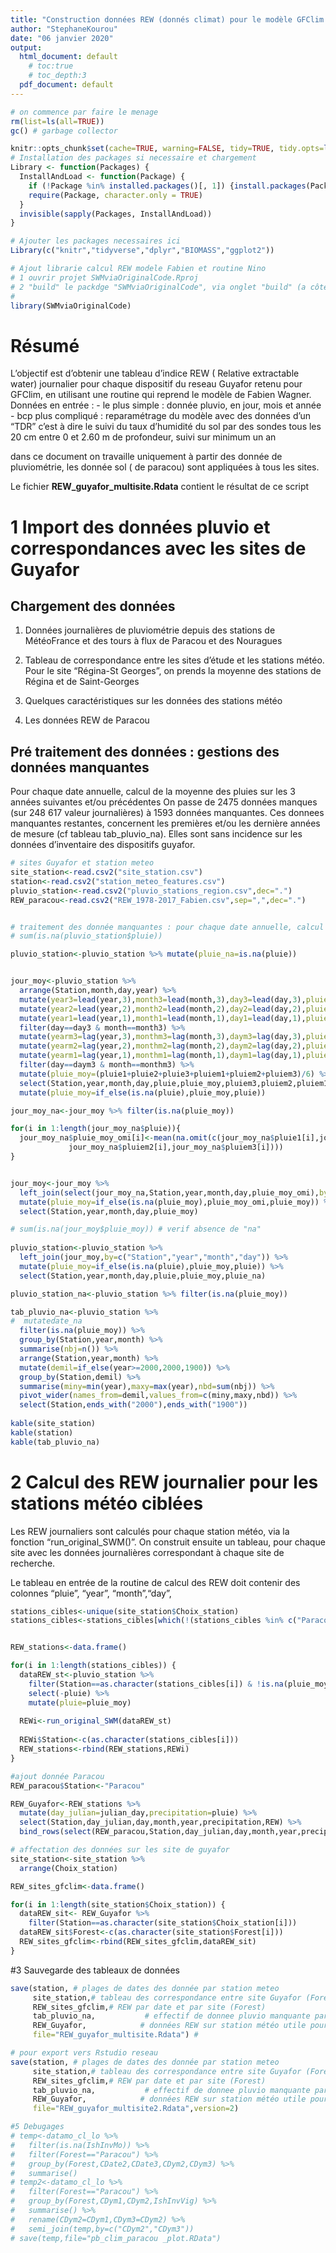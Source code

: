 ```yaml
---
title: "Construction données REW (donnés climat) pour le modèle GFClim WP4"
author: "StephaneKourou"
date: "06 janvier 2020"
output:
  html_document: default
    # toc:true
    # toc_depth:3
  pdf_document: default
---
```


<!-- Options de knitr et de R (librairies, ...) --> 

```r
# on commence par faire le menage
rm(list=ls(all=TRUE))
gc() # garbage collector
```

```r
knitr::opts_chunk$set(cache=TRUE, warning=FALSE, tidy=TRUE, tidy.opts=list(blank=FALSE, width.cutoff=40))
# Installation des packages si necessaire et chargement
Library <- function(Packages) {
  InstallAndLoad <- function(Package) {
    if (!Package %in% installed.packages()[, 1]) {install.packages(Package)}
    require(Package, character.only = TRUE)
  }
  invisible(sapply(Packages, InstallAndLoad))
}

# Ajouter les packages necessaires ici
Library(c("knitr","tidyverse","dplyr","BIOMASS","ggplot2"))

# Ajout librarie calcul REW modele Fabien et routine Nino
# 1 ouvrir projet SWMviaOriginalCode.Rproj
# 2 "build" le packdge "SWMviaOriginalCode", via onglet "build" (a côté de longlet "environnement" sur Rstudio) : cliquer sur "install and restart R"
#
library(SWMviaOriginalCode)
```

<!-- Debut du document ci-dessous --> 
 
# Résumé
L'objectif est d'obtenir une tableau d'indice REW ( Relative extractable water) journalier pour chaque dispositif du reseau Guyafor retenu pour GFClim, en utilisant une routine qui reprend le modèle de Fabien Wagner.
Données en entrée :
  - le plus simple : donnée pluvio, en jour, mois et année 
  - bcp plus compliqué : reparamétrage du modèle avec des données d'un "TDR" c'est à dire le suivi du taux d'humidité du sol par des sondes tous les 20 cm entre 0 et 2.60 m de profondeur, suivi sur minimum un an
  
dans ce document on travaille uniquement à partir des donnée de pluviométrie, les donnée sol ( de paracou) sont appliquées à tous les sites.
  
Le fichier **REW_guyafor_multisite.Rdata** contient le résultat de ce script

# 1 Import des données pluvio et correspondances avec les sites de Guyafor 

## Chargement des données
 1. Données journalières de pluviométrie depuis des stations de MétéoFrance et des tours à flux de Paracou et des Nouragues

 2. Tableau de correspondance entre les sites d'étude et les stations météo. Pour le site "Régina-St Georges", on prends la moyenne des stations de Régina et de Saint-Georges
 
 3. Quelques caractéristiques sur les données des stations météo
 
 4. Les données REW de Paracou

## Pré traitement des données : gestions des données manquantes
Pour chaque date annuelle, calcul de la moyenne des pluies sur les 3 années suivantes et/ou précédentes
On passe de 2475 données manques (sur 248 617 valeur journalières) à 1593 données manquantes. Ces donnees manquantes restantes, concernent les premières et/ou les dernière années de mesure (cf tableau tab_pluvio_na). Elles sont sans incidence sur les données d'inventaire des dispositifs guyafor.

```r
# sites Guyafor et station meteo
site_station<-read.csv2("site_station.csv")  
station<-read.csv2("station_meteo_features.csv")
pluvio_station<-read.csv2("pluvio_stations_region.csv",dec=".")
REW_paracou<-read.csv2("REW_1978-2017_Fabien.csv",sep=",",dec=".")


# traitement des donnée manquantes : pour chaque date annuelle, calcul de la moyenne des pluies sur les 3 années suivantes et précédentes
# sum(is.na(pluvio_station$pluie))

pluvio_station<-pluvio_station %>% mutate(pluie_na=is.na(pluie))


jour_moy<-pluvio_station %>%  
  arrange(Station,month,day,year) %>% 
  mutate(year3=lead(year,3),month3=lead(month,3),day3=lead(day,3),pluie3=lead(pluie,3)) %>% 
  mutate(year2=lead(year,2),month2=lead(month,2),day2=lead(day,2),pluie2=lead(pluie,2)) %>% 
  mutate(year1=lead(year,1),month1=lead(month,1),day1=lead(day,1),pluie1=lead(pluie,1)) %>% 
  filter(day==day3 & month==month3) %>% 
  mutate(yearm3=lag(year,3),monthm3=lag(month,3),daym3=lag(day,3),pluiem3=lag(pluie,3)) %>% 
  mutate(yearm2=lag(year,2),monthm2=lag(month,2),daym2=lag(day,2),pluiem2=lag(pluie,2)) %>% 
  mutate(yearm1=lag(year,1),monthm1=lag(month,1),daym1=lag(day,1),pluiem1=lag(pluie,1)) %>% 
  filter(day==daym3 & month==monthm3) %>% 
  mutate(pluie_moy=(pluie1+pluie2+pluie3+pluiem1+pluiem2+pluiem3)/6) %>% 
  select(Station,year,month,day,pluie,pluie_moy,pluiem3,pluiem2,pluiem1,pluie1,pluie2,pluie3) %>% 
  mutate(pluie_moy=if_else(is.na(pluie),pluie_moy,pluie))

jour_moy_na<-jour_moy %>% filter(is.na(pluie_moy)) 

for(i in 1:length(jour_moy_na$pluie)){
  jour_moy_na$pluie_moy_omi[i]<-mean(na.omit(c(jour_moy_na$pluie1[i],jour_moy_na$pluie2[i],                                                jour_moy_na$pluie3[i],jour_moy_na$pluiem1[i],
             jour_moy_na$pluiem2[i],jour_moy_na$pluiem3[i])))
}


jour_moy<-jour_moy %>% 
  left_join(select(jour_moy_na,Station,year,month,day,pluie_moy_omi),by=c("Station","year","month","day")) %>% 
  mutate(pluie_moy=if_else(is.na(pluie_moy),pluie_moy_omi,pluie_moy)) %>% 
  select(Station,year,month,day,pluie_moy)

# sum(is.na(jour_moy$pluie_moy)) # verif absence de "na"
 
pluvio_station<-pluvio_station %>% 
  left_join(jour_moy,by=c("Station","year","month","day")) %>% 
  mutate(pluie_moy=if_else(is.na(pluie),pluie_moy,pluie)) %>% 
  select(Station,year,month,day,pluie,pluie_moy,pluie_na)

pluvio_station_na<-pluvio_station %>% filter(is.na(pluie_moy)) 

tab_pluvio_na<-pluvio_station %>%
#  mutatedate_na
  filter(is.na(pluie_moy)) %>% 
  group_by(Station,year,month) %>% 
  summarise(nbj=n()) %>% 
  arrange(Station,year,month) %>% 
  mutate(demil=if_else(year>=2000,2000,1900)) %>% 
  group_by(Station,demil) %>% 
  summarise(miny=min(year),maxy=max(year),nbd=sum(nbj)) %>% 
  pivot_wider(names_from=demil,values_from=c(miny,maxy,nbd)) %>% 
  select(Station,ends_with("2000"),ends_with("1900"))
  
kable(site_station)
kable(station)
kable(tab_pluvio_na)
```


# 2 Calcul des REW journalier pour les stations météo ciblées
Les REW journaliers sont calculés pour chaque station météo, via la fonction "run_original_SWM()". On construit ensuite un tableau, pour chaque site avec les données journalières correspondant à chaque site de recherche.

Le tableau en entrée de la routine de calcul des REW doit contenir des colonnes "pluie", "year", "month","day",

```r
stations_cibles<-unique(site_station$Choix_station)
stations_cibles<-stations_cibles[which(!(stations_cibles %in% c("Paracou")))] # on extrait Paracou pour lequel on a déjà les donees REW


REW_stations<-data.frame()

for(i in 1:length(stations_cibles)) {
  dataREW_st<-pluvio_station %>% 
    filter(Station==as.character(stations_cibles[i]) & !is.na(pluie_moy)) %>% 
    select(-pluie) %>% 
    mutate(pluie=pluie_moy)
  
  REWi<-run_original_SWM(dataREW_st)
  
  REWi$Station<-c(as.character(stations_cibles[i]))
  REW_stations<-rbind(REW_stations,REWi)
}

#ajout donnée Paracou
REW_paracou$Station<-"Paracou"

REW_Guyafor<-REW_stations %>% 
  mutate(day_julian=julian_day,precipitation=pluie) %>% 
  select(Station,day_julian,day,month,year,precipitation,REW) %>% 
  bind_rows(select(REW_paracou,Station,day_julian,day,month,year,precipitation,REW))

# affectation des données sur les site de guyafor
site_station<-site_station %>% 
  arrange(Choix_station)

REW_sites_gfclim<-data.frame()

for(i in 1:length(site_station$Choix_station)) {
  dataREW_sit<- REW_Guyafor %>% 
    filter(Station==as.character(site_station$Choix_station[i]))
  dataREW_sit$Forest<-c(as.character(site_station$Forest[i]))
  REW_sites_gfclim<-rbind(REW_sites_gfclim,dataREW_sit)
}


```




#3 Sauvegarde des tableaux de données

```r
save(station, # plages de dates des donnée par station meteo
     site_station,# tableau des correspondance entre site Guyafor (Forest) et stations meteo
     REW_sites_gfclim,# REW par date et par site (Forest)
     tab_pluvio_na,           # effectif de donnee pluvio manquante par plage de temps et par dispositifs
     REW_Guyafor,            # données REW sur station météo utile pour Guyafor 
     file="REW_guyafor_multisite.Rdata") #

# pour export vers Rstudio reseau
save(station, # plages de dates des donnée par station meteo
     site_station,# tableau des correspondance entre site Guyafor (Forest) et stations meteo
     REW_sites_gfclim,# REW par date et par site (Forest)
     tab_pluvio_na,           # effectif de donnee pluvio manquante par plage de temps et par dispositifs
     REW_Guyafor,            # données REW sur station météo utile pour Guyafor 
     file="REW_guyafor_multisite2.Rdata",version=2) 
```


```r
#5 Debugages
# temp<-datamo_cl_lo %>% 
#   filter(is.na(IshInvMo)) %>% 
#   filter(Forest=="Paracou") %>% 
#   group_by(Forest,CDate2,CDate3,CDym2,CDym3) %>% 
#   summarise()
# temp2<-datamo_cl_lo %>% 
#   filter(Forest=="Paracou") %>% 
#   group_by(Forest,CDym1,CDym2,IshInvVig) %>% 
#   summarise() %>% 
#   rename(CDym2=CDym1,CDym3=CDym2) %>% 
#   semi_join(temp,by=c("CDym2","CDym3"))
# save(temp,file="pb_clim_paracou _plot.RData")
```
